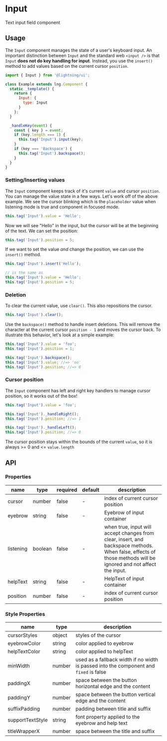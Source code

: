 
# Input

Text input field component

## Usage

The `Input` component manages the state of a user's keyboard input. An important distinction between `Input` and the standard web `<input />` is that `Input` **does not do key handling for input**. Instead, you use the `insert()` method to add values based on the current cursor `position`.

```js
import { Input } from '@lightning/ui';

class Example extends lng.Component {
  static _template() {
    return {
      Input: {
        type: Input
      }
    };
  }

  _handleKey(event) {
    const { key } = event;
    if (key.length === 1) {
      this.tag('Input').input(key);
    }
    if (key === 'Backspace') {
      this.tag('Input').backspace();
    }
  }
}
```

<Canvas>
  <Story id="patterns-input--basic" />
</Canvas>

### Setting/Inserting values

The `Input` component keeps track of it's current `value` and cursor `position`. You can manage the value state in a few ways. Let's work off of the above example. We see the cursor blinking which is the `placeholder` value when listening mode is true and component in focused mode.

```js
this.tag('Input').value = 'Hello';
```

Now we will see "Hello" in the input, but the cursor will be at the beginning of the text. We can set the position:

```js
this.tag('Input').position = 5;
```

If we want to set the value _and_ change the position, we can use the `insert()` method.

```js
this.tag('Input').insert('Hello');

// is the same as
this.tag('Input').value = 'Hello';
this.tag('Input').position = 5;
```

### Deletion

To clear the current value, use `clear()`. This also repositions the cursor.

```js
this.tag('Input').clear();
```

Use the `backspace()` method to handle insert deletions. This will remove the character at the current cursor `position - 1` and moves the cursor back. To illustrate this behavior, let's look at a simple example:

```js
this.tag('Input').value = 'foo';
this.tag('Input').position = 1;

this.tag('Input').backspace();
this.tag('Input').value; //=> 'oo'
this.tag('Input').position; //=> 0
```

### Cursor position

The `Input` component has left and right key handlers to manage cursor position, so it works out of the box!

```js
this.tag('Input').value = 'foo';

this.tag('Input')._handleRight();
this.tag('Input').position; //=> 1

this.tag('Input')._handleLeft();
this.tag('Input').position; //=> 0
```

The cursor position stays within the bounds of the current `value`, so it is always >= 0 and <= `value.length`

## API

### Properties

| name      | type    | required | default | description                                                                                                                                                    |
| --------- | ------- | -------- | ------- | -------------------------------------------------------------------------------------------------------------------------------------------------------------- |
| cursor    | number  | false    | -       | index of current cursor position                                                                                                                               |
| eyebrow   | string  | false    | -       | Eyebrow of input container                                                                                                                                     |
| listening | boolean | false    | -       | when true, input will accept changes from clear, insert, and backspace methods. When false, effects of those methods will be ignored and not affect the input. |
| helpText  | string  | false    | -       | HelpText of input container                                                                                                                                    |
| position  | number  | false    | -       | index of current cursor position                                                                                                                               |

### Style Properties

| name             | type   | description                                                                            |
| ---------------- | ------ | -------------------------------------------------------------------------------------- |
| cursorStyles     | object | styles of the cursor                                                                   |
| eyebrowColor     | string | color applied to eyebrow                                                               |
| helpTextColor    | string | color applied to helpText                                                              |
| minWidth         | number | used as a fallback width if no width is passed into the component and `fixed` is false |
| paddingX         | number | space between the button horizontal edge and the content                               |
| paddingY         | number | space between the button vertical edge and the content                                 |
| suffixPadding    | number | padding between title and suffix                                                       |
| supportTextStyle | string | font property applied to the eyebrow and help text                                     |
| titleWrapperX    | number | space between the title and suffix                                                     |
